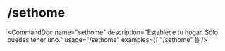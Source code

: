 # /sethome


<CommandDoc
  name="sethome"
  description="Establece tu hogar. Sólo puedes tener uno."
  usage="/sethome"
  examples={[
    "/sethome"
  ]}
/>